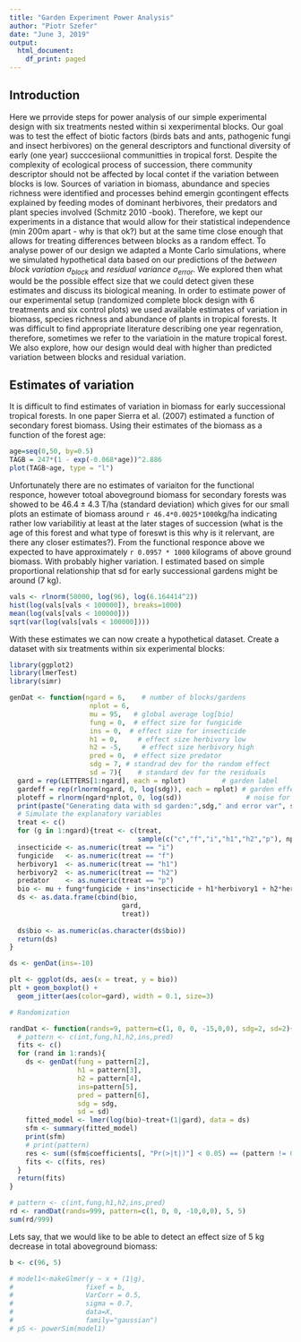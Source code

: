 ```yaml
---
title: "Garden Experiment Power Analysis"
author: "Piotr Szefer"
date: "June 3, 2019"
output:
  html_document:
    df_print: paged
---
```


## Introduction

Here we prrovide steps for power analysis of our simple experimental design with six treatments nested within si xexperimental blocks. Our goal was to test the effect of biotic factors (birds bats and ants, pathogenic fungi and insect herbivores) on the general descriptors and functional diversity of early (one year) succcesiional communitties in tropical forst. Despite the complexity of ecological process of succession, there community descriptor should not be affected by local contet if the variation between blocks is low. Sources of variation in biomass, abundance and species richness were identified and processes behind emergin gcontingent effects explained by feeding modes of dominant herbivores, their predators and plant species involved (Schmitz 2010 -book). Therefore, we kept our experiments in a distance that would allow for their statistical independence (min 200m apart - why is that ok?) but at the same time close enough that allows for treating differences between blocks as a random effect. To analyse power of our design we adapted a Monte Carlo simulations, where we simulated hypothetical data based on our predictions of the *between block variation* $\sigma_{block}$ and *residual variance* $\sigma_{error}$. We explored then what would be the possible effect size that we could detect given these estimates and discuss its biological meaning. In order to estimate power of our experimental setup (randomized complete block design with 6 treatments and six control plots) we used available estimates of variation in biomass, species richness and abundance of plants in tropical forests. It was difficult to find appropriate literature describing one year  regenration, therefore, sometimes we refer to the variatioin in the mature tropical forest. We also explore, how our design would deal with higher than predicted variation between blocks and residual variation.

## Estimates of variation

It is difficult to find estimates of variation in biomass for early successional tropical forests. In one paper Sierra et al. (2007) estimated a function of secondary forest biomass. Using their estimates of the biomass as a function of the forest age:

```r
age=seq(0,50, by=0.5)
TAGB = 247*(1 - exp(-0.068*age))^2.886
plot(TAGB~age, type = "l")
```

Unfortunately there are no estimates of variaiton for the functional responce, however totoal aboveground biomass for secondary forests was showed to be $46.4 \pm 4.3$ T/ha (standard deviation) which gives for our small plots an estimate of biomass around `r 46.4*0.0025*1000`kg/ha indicating rather low variabilitiy at least at the later stages of succession (what is the age of this forest and what type of foreswt is this why is it relervant, are there any closer estimates?). From the functional responce above we expected to have approximately `r 0.0957 * 1000` kilograms of above ground biomass. With probably higher variation. I estimated based on simple proportional relationship that sd for early successional gardens might be around (7 kg).

```r
vals <- rlnorm(50000, log(96), log(6.164414^2))
hist(log(vals[vals < 100000]), breaks=1000)
mean(log(vals[vals < 100000]))
sqrt(var(log(vals[vals < 100000])))
```
With these estimates we can now create a hypothetical dataset. Create a dataset with six treatments within six experimental blocks:

```r
library(ggplot2)
library(lmerTest)
library(simr)

genDat <- function(ngard = 6,    # number of blocks/gardens
                    nplot = 6,    
                    mu = 95,   # global average log[bio]
                    fung = 0,  # effect size for fungicide
                    ins = 0,  # effect size for insecticide
                    h1 = 0,     # effect size herbivory low
                    h2 = -5,     # effect size herbivory high
                    pred = 0,  # effect size predator
                    sdg = 7, # standrad dev for the random effect
                    sd = 7){    # standard dev for the residuals 
  gard = rep(LETTERS[1:ngard], each = nplot)         # garden label
  gardeff = rep(rlnorm(ngard, 0, log(sdg)), each = nplot) # garden effect
  ploteff = rlnorm(ngard*nplot, 0, log(sd))                # noise for plots
  print(paste("Generating data with sd garden:",sdg," and error var", sd))
  # Simulate the explanatory variables
  treat <- c()
  for (g in 1:ngard){treat <- c(treat,
                                sample(c("c","f","i","h1","h2","p"), nplot))}
  insecticide <- as.numeric(treat == "i")
  fungicide   <- as.numeric(treat == "f")
  herbivory1  <- as.numeric(treat == "h1")
  herbivory2  <- as.numeric(treat == "h2")
  predator    <- as.numeric(treat == "p")
  bio <- mu + fung*fungicide + ins*insecticide + h1*herbivory1 + h2*herbivory2 + pred*predator + gardeff + ploteff
  ds <- as.data.frame(cbind(bio,
                            gard,
                            treat))
  
  ds$bio <- as.numeric(as.character(ds$bio))
  return(ds)
}

ds <- genDat(ins=-10)

plt <- ggplot(ds, aes(x = treat, y = bio))
plt + geom_boxplot() + 
  geom_jitter(aes(color=gard), width = 0.1, size=3)

# Randomization

randDat <- function(rands=9, pattern=c(1, 0, 0, -15,0,0), sdg=2, sd=2){
  # pattern <- c(int,fung,h1,h2,ins,pred)
  fits <- c()
  for (rand in 1:rands){
    ds <- genDat(fung = pattern[2],
                 h1 = pattern[3],
                 h2 = pattern[4],
                 ins=pattern[5],
                 pred = pattern[6],
                 sdg = sdg,
                 sd = sd)
    fitted_model <- lmer(log(bio)~treat+(1|gard), data = ds)
    sfm <- summary(fitted_model)
    print(sfm)
    # print(pattern)
    res <- sum((sfm$coefficients[, "Pr(>|t|)"] < 0.05) == (pattern != 0)) == 6
    fits <- c(fits, res)
  }
  return(fits)
}

# pattern <- c(int,fung,h1,h2,ins,pred)
rd <- randDat(rands=999, pattern=c(1, 0, 0, -10,0,0), 5, 5)
sum(rd/999)

```

Lets say, that we would like to be able to detect an effect size of 5 kg decrease in total aboveground biomass:

```r
b <- c(96, 5)

# model1<-makeGlmer(y ~ x + (1|g),
#                  fixef = b, 
#                  VarCorr = 0.5,
#                  sigma = 0.7,
#                  data=X, 
#                  family="gaussian")
# pS <- powerSim(model1)

```